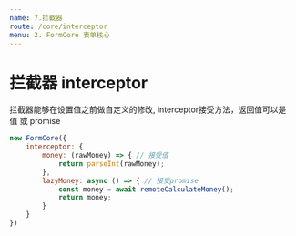 ```yaml
---
name: 7.拦截器
route: /core/interceptor
menu: 2. FormCore 表单核心
---
```



# 拦截器 interceptor

拦截器能够在设置值之前做自定义的修改, interceptor接受方法，返回值可以是 值 或 promise

```jsx
new FormCore({
    interceptor: {
        money: (rawMoney) => { // 接受值
            return parseInt(rawMoney);
        },
        lazyMoney: async () => { // 接受promise
            const money = await remoteCalculateMoney();
            return money;
        }
    }
})
```